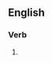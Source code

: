 ==English==

===Verb===
{{head|en|present participle}}

# {{present participle of|tincture|lang=en|nocat=1}}